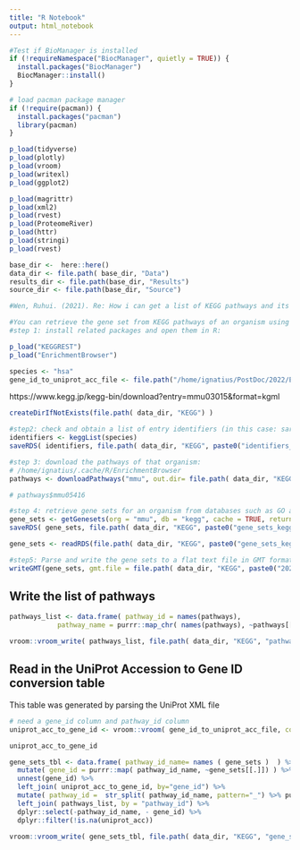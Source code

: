 ```yaml
---
title: "R Notebook"
output: html_notebook
---
```




```r


#Test if BioManager is installed
if (!requireNamespace("BiocManager", quietly = TRUE)) {
  install.packages("BiocManager")
  BiocManager::install()
}

# load pacman package manager
if (!require(pacman)) {
  install.packages("pacman")
  library(pacman)
}

p_load(tidyverse)
p_load(plotly)
p_load(vroom)
p_load(writexl)
p_load(ggplot2)

p_load(magrittr)
p_load(xml2)
p_load(rvest)
p_load(ProteomeRiver)
p_load(httr)
p_load(stringi)
p_load(rvest)

```

```r
base_dir <-  here::here() 
data_dir <- file.path( base_dir, "Data")
results_dir <- file.path(base_dir, "Results")
source_dir <- file.path(base_dir, "Source")

```

```r
#Wen, Ruhui. (2021). Re: How i can get a list of KEGG pathways and its list of genes? . Retrieved from: https://www.researchgate.net/post/How_i_can_get_a_list_of_KEGG_pathways_and_its_list_of_genes/5ff5ff79bffe6552672ea3fc/citation/download. 

#You can retrieve the gene set from KEGG pathways of an organism using the following codes in R. Here I took Staphylcoccus aureus MRSA252 (kegg code: sar) as an example.
#step 1: install related packages and open them in R:

p_load("KEGGREST")
p_load("EnrichmentBrowser")
```


```r
species <- "hsa"
gene_id_to_uniprot_acc_file <- file.path("/home/ignatius/PostDoc/2022/EStim_Brain_Organoids_BMP_17/Results", "UniProt", "gene_ids_table_python_all.tab")
```


https://www.kegg.jp/kegg-bin/download?entry=mmu03015&format=kgml
```r
createDirIfNotExists(file.path( data_dir, "KEGG") )

#step2: check and obtain a list of entry identifiers (in this case: sar) and associated definition for a given database or a given set of database entries.
identifiers <- keggList(species)
saveRDS( identifiers, file.path( data_dir, "KEGG", paste0("identifiers_kegg_", species,".RDS") ) )

#step 3: download the pathways of that organism:
# /home/ignatius/.cache/R/EnrichmentBrowser
pathways <- downloadPathways("mmu", out.dir= file.path( data_dir, "KEGG"))

# pathways$mmu05416

#step 4: retrieve gene sets for an organism from databases such as GO and KEGG:
gene_sets <- getGenesets(org = "mmu", db = "kegg", cache = TRUE, return.type="list")
saveRDS( gene_sets, file.path( data_dir, "KEGG", paste0("gene_sets_kegg_", species,".RDS") ) )

gene_sets <- readRDS(file.path( data_dir, "KEGG", paste0("gene_sets_kegg_", species,".RDS")) )

#step5: Parse and write the gene sets to a flat text file in GMT format for other pathway enrichment analysis programs (e.g., GSEA):
writeGMT(gene_sets, gmt.file = file.path( data_dir, "KEGG", paste0("20210106_kegg_", species, "_gmt") ) )
```


## Write the list of pathways 
```r
pathways_list <- data.frame( pathway_id = names(pathways), 
            pathway_name = purrr::map_chr( names(pathways), ~pathways[[.]]@pathwayInfo@title))

vroom::vroom_write( pathways_list, file.path( data_dir, "KEGG", "pathways_list.tab") )


```

## Read in the UniProt Accession to Gene ID conversion table 
This table was generated by parsing the UniProt XML file 
```r
# need a gene_id column and pathway_id column
uniprot_acc_to_gene_id <- vroom::vroom( gene_id_to_uniprot_acc_file, col_types ="cc" )

uniprot_acc_to_gene_id
```


```r
gene_sets_tbl <- data.frame( pathway_id_name= names ( gene_sets )  ) %>%
  mutate( gene_id = purrr::map( pathway_id_name, ~gene_sets[[.]]) ) %>%
  unnest(gene_id) %>%
  left_join( uniprot_acc_to_gene_id, by="gene_id") %>%
  mutate( pathway_id =  str_split( pathway_id_name, pattern="_") %>% purrr::map_chr(1)) %>%
  left_join( pathways_list, by = "pathway_id") %>%
  dplyr::select(-pathway_id_name, - gene_id) %>%
  dplyr::filter(!is.na(uniprot_acc))

vroom::vroom_write( gene_sets_tbl, file.path( data_dir, "KEGG", "gene_sets.tab" ))
```





